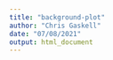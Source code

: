 ```yaml
---
title: "background-plot"
author: "Chris Gaskell"
date: "07/08/2021"
output: html_document
---
```


```r


```